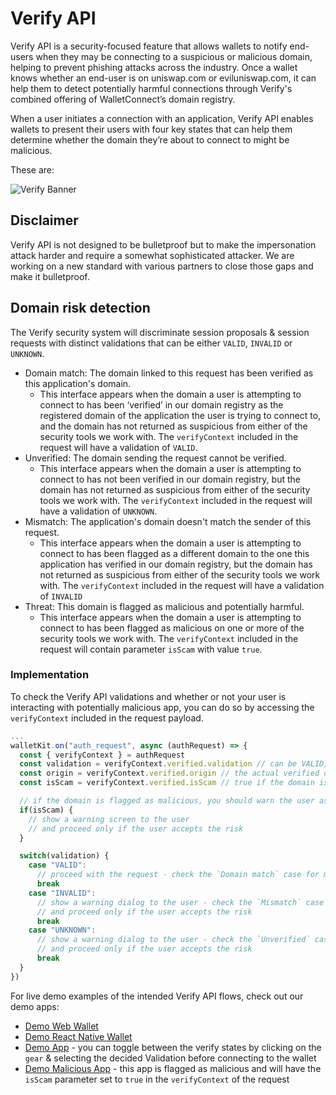 # Verify API

Verify API is a security-focused feature that allows wallets to notify end-users when they may be connecting to a suspicious or malicious domain, helping to prevent phishing attacks across the industry.
Once a wallet knows whether an end-user is on uniswap.com or eviluniswap.com, it can help them to detect potentially harmful connections through Verify's combined offering of WalletConnect’s domain registry.

When a user initiates a connection with an application, Verify API enables wallets to present their users with four key states that can help them determine whether the domain they’re about to connect to might be malicious.

These are:

![Verify Banner](/img/verify-banner.png)

## Disclaimer

Verify API is not designed to be bulletproof but to make the impersonation attack harder and require a somewhat sophisticated attacker. We are working on a new standard with various partners to close those gaps and make it bulletproof.

## Domain risk detection

The Verify security system will discriminate session proposals & session requests with distinct validations that can be either `VALID`, `INVALID` or `UNKNOWN`.

- Domain match: The domain linked to this request has been verified as this application's domain.
  - This interface appears when the domain a user is attempting to connect to has been ‘verified’ in our domain registry as the registered domain of the application the user is trying to connect to, and the domain has not returned as suspicious from either of the security tools we work with. The `verifyContext` included in the request will have a validation of `VALID`.
- Unverified: The domain sending the request cannot be verified.
  - This interface appears when the domain a user is attempting to connect to has not been verified in our domain registry, but the domain has not returned as suspicious from either of the security tools we work with. The `verifyContext` included in the request will have a validation of `UNKNOWN`.
- Mismatch: The application's domain doesn't match the sender of this request.
  - This interface appears when the domain a user is attempting to connect to has been flagged as a different domain to the one this application has verified in our domain registry, but the domain has not returned as suspicious from either of the security tools we work with. The `verifyContext` included in the request will have a validation of `INVALID`
- Threat: This domain is flagged as malicious and potentially harmful.
  - This interface appears when the domain a user is attempting to connect to has been flagged as malicious on one or more of the security tools we work with. The `verifyContext` included in the request will contain parameter `isScam` with value `true`.

### Implementation

To check the Verify API validations and whether or not your user is interacting with potentially malicious app, you can do so by accessing the `verifyContext` included in the request payload.

```javascript
...
walletKit.on("auth_request", async (authRequest) => {
  const { verifyContext } = authRequest
  const validation = verifyContext.verified.validation // can be VALID, INVALID or UNKNOWN
  const origin = verifyContext.verified.origin // the actual verified origin of the request
  const isScam = verifyContext.verified.isScam // true if the domain is flagged as malicious

  // if the domain is flagged as malicious, you should warn the user as they may lose their funds - check the `Threat` case for more info
  if(isScam) {
    // show a warning screen to the user
    // and proceed only if the user accepts the risk
  }

  switch(validation) {
    case "VALID":
      // proceed with the request - check the `Domain match` case for more info
      break
    case "INVALID":
      // show a warning dialog to the user - check the `Mismatch` case for more info
      // and proceed only if the user accepts the risk
      break
    case "UNKNOWN":
      // show a warning dialog to the user - check the `Unverified` case for more info
      // and proceed only if the user accepts the risk
      break
  }
})
```

For live demo examples of the intended Verify API flows, check out our demo apps:

- [Demo Web Wallet](https://react-wallet.walletconnect.com)
- [Demo React Native Wallet](https://github.com/WalletConnect/react-native-examples/tree/main/wallets/rn_cli_wallet)
- [Demo App](https://react-app.walletconnect.com/) - you can toggle between the verify states by clicking on the `gear` & selecting the decided Validation before connecting to the wallet
- [Demo Malicious App](https://malicious-app-verify-simulation.vercel.app/) - this app is flagged as malicious and will have the `isScam` parameter set to `true` in the `verifyContext` of the request
